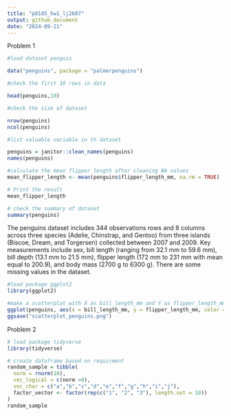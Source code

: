 ```yaml
---
title: "p8105_hw1_lj2607"
output: github_document
date: "2024-09-21"
---
```


Problem 1

```r
#load dataset penguis

data("penguins", package = "palmerpenguins")
```

```r
#check the first 10 rows in data

head(penguins,10)
```


```r
#check the size of dataset

nrow(penguins)
ncol(penguins)
```

```r
#list valuable variable in th dataset

penguins = janitor::clean_names(penguins)
names(penguins)

```

```r
#calculate the mean flipper length after cleaning NA values
mean_flipper_length <- mean(penguins$flipper_length_mm, na.rm = TRUE)

# Print the result
mean_flipper_length
```

```r
# check the summary of dataset
summary(penguins)
```

The penguins dataset includes 344 observations rows and 8 columns across three species (Adelie, Chinstrap, and Gentoo) from three islands (Biscoe, Dream, and Torgersen) collected between 2007 and 2009. Key measurements include sex, bill length (ranging from 32.1 mm to 59.6 mm), bill depth (13.1 mm to 21.5 mm), flipper length (172 mm to 231 mm with mean equal to 200.9), and body mass (2700 g to 6300 g). There are some missing values in the dataset.

```r
#load package ggplot2
library(ggplot2)

#make a scatterplot with X as bill_length_mm and Y as flipper_length_mm and color points using Species variable
ggplot(penguins, aes(x = bill_length_mm, y = flipper_length_mm, color = species)) + geom_point()
ggsave("scatterplot_penguins.png")
```

Problem 2

```r
# load package tidyverse
library(tidyverse)

# create dataframe based on requirment
random_sample = tibble(
  norm = rnorm(10),
  vec_logical = c(norm >0),
  vec_char = c("a","b","c","d","e","f","g","h","i","j"),
  factor_vector <- factor(rep(c("1", "2", "3"), length.out = 10))
)
random_sample
```

